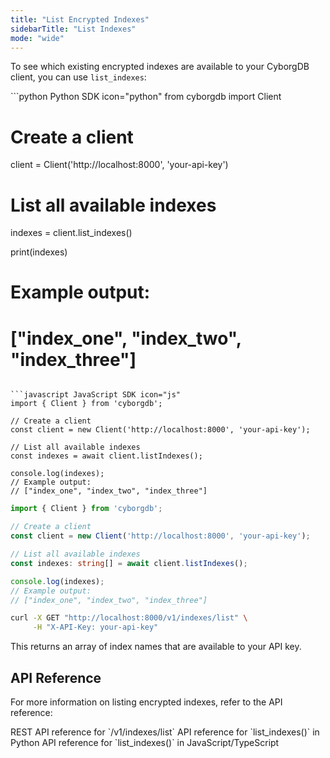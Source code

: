```yaml
---
title: "List Encrypted Indexes"
sidebarTitle: "List Indexes"
mode: "wide"
---
```


To see which existing encrypted indexes are available to your CyborgDB client, you can use `list_indexes`:

<CodeGroup>
```python Python SDK icon="python"
from cyborgdb import Client

# Create a client
client = Client('http://localhost:8000', 'your-api-key')

# List all available indexes
indexes = client.list_indexes()

print(indexes)
# Example output:
# ["index_one", "index_two", "index_three"]
```

```javascript JavaScript SDK icon="js"
import { Client } from 'cyborgdb';

// Create a client
const client = new Client('http://localhost:8000', 'your-api-key');

// List all available indexes
const indexes = await client.listIndexes();

console.log(indexes);
// Example output:
// ["index_one", "index_two", "index_three"]
```

```typescript TypeScript SDK icon="code"
import { Client } from 'cyborgdb';

// Create a client
const client = new Client('http://localhost:8000', 'your-api-key');

// List all available indexes
const indexes: string[] = await client.listIndexes();

console.log(indexes);
// Example output:
// ["index_one", "index_two", "index_three"]
```

```bash cURL icon="rectangle-terminal"
curl -X GET "http://localhost:8000/v1/indexes/list" \
     -H "X-API-Key: your-api-key"
```
</CodeGroup>

This returns an array of index names that are available to your API key.

## API Reference

For more information on listing encrypted indexes, refer to the API reference:

<CardGroup cols={3}>
    <Card title="REST API Reference" href="../../rest-api/client/list-indexes" icon="rectangle-terminal">
        REST API reference for `/v1/indexes/list`
    </Card>
    <Card title="Python SDK Reference" href="../../python-sdk/client/list-indexes" icon="python">
        API reference for `list_indexes()` in Python
    </Card>
    <Card title="JS/TS SDK Reference" href="../../js-ts-sdk/client/list-indexes" icon="js">
        API reference for `list_indexes()` in JavaScript/TypeScript
    </Card>
</CardGroup>